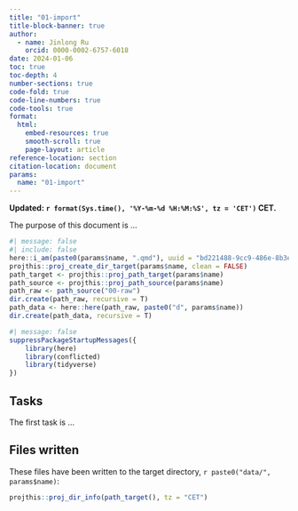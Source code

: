 ```yaml
---
title: "01-import"
title-block-banner: true
author:
  - name: Jinlong Ru
    orcid: 0000-0002-6757-6018
date: 2024-01-06
toc: true
toc-depth: 4
number-sections: true
code-fold: true
code-line-numbers: true
code-tools: true
format: 
  html:
    embed-resources: true
    smooth-scroll: true
    page-layout: article
reference-location: section
citation-location: document
params:
  name: "01-import"
---
```


**Updated: `r format(Sys.time(), '%Y-%m-%d %H:%M:%S', tz = 'CET')` CET.**

The purpose of this document is ...

```r
#| message: false
#| include: false
here::i_am(paste0(params$name, ".qmd"), uuid = "bd221488-9cc9-486e-8b3e-db2fba986206")
projthis::proj_create_dir_target(params$name, clean = FALSE)
path_target <- projthis::proj_path_target(params$name)
path_source <- projthis::proj_path_source(params$name)
path_raw <- path_source("00-raw")
dir.create(path_raw, recursive = T)
path_data <- here::here(path_raw, paste0("d", params$name))
dir.create(path_data, recursive = T)
```

```r
#| message: false
suppressPackageStartupMessages({
    library(here)
    library(conflicted)
    library(tidyverse)
})
```

## Tasks

The first task is ...

## Files written

These files have been written to the target directory, ```r paste0("data/", params$name)```:

```r
projthis::proj_dir_info(path_target(), tz = "CET")
```
